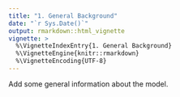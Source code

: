 ```yaml
---
title: "1. General Background"
date: "`r Sys.Date()`"
output: rmarkdown::html_vignette
vignette: >
  %\VignetteIndexEntry{1. General Background}
  %\VignetteEngine{knitr::rmarkdown}
  %\VignetteEncoding{UTF-8}
---
```


Add some general information about the model.
